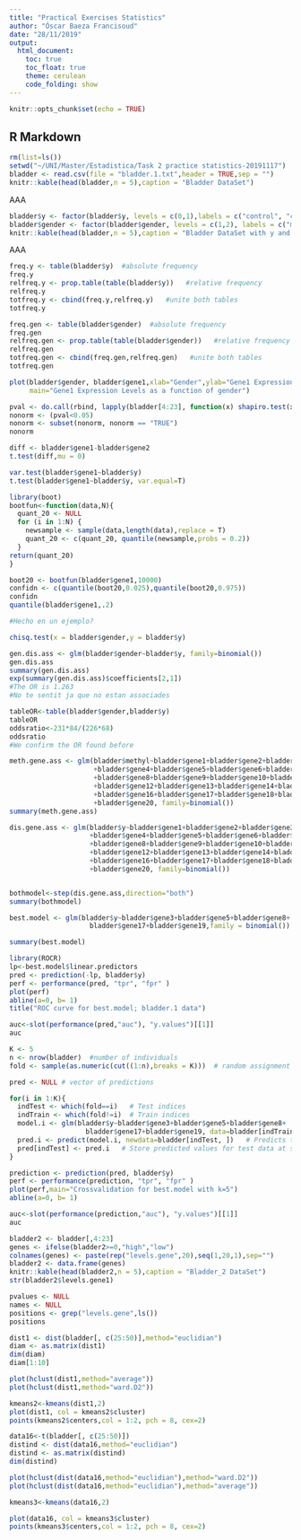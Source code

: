 ---
title: "Practical Exercises Statistics"
author: "Óscar Baeza Francisoud"
date: "28/11/2019"
output:
  html_document:
    toc: true
    toc_float: true
    theme: cerulean
    code_folding: show
---

```{r setup, include=FALSE}
knitr::opts_chunk$set(echo = TRUE)
```

## R Markdown


```{r chunk2,tidy=TRUE}
rm(list=ls())
setwd("~/UNI/Master/Estadistica/Task 2 practice statistics-20191117")
bladder <- read.csv(file = "bladder.1.txt",header = TRUE,sep = "")
knitr::kable(head(bladder,n = 5),caption = "Bladder DataSet")
```

AAA

```{r chunk3}
bladder$y <- factor(bladder$y, levels = c(0,1),labels = c("control", "case"))
bladder$gender <- factor(bladder$gender, levels = c(1,2), labels = c("male","female"))
knitr::kable(head(bladder,n = 5),caption = "Bladder DataSet with y and gender as factors")

```

AAA

```{r chunk4}
freq.y <- table(bladder$y)  #absolute frequency
freq.y   
relfreq.y <- prop.table(table(bladder$y))   #relative frequency
relfreq.y   
totfreq.y <- cbind(freq.y,relfreq.y)   #unite both tables
totfreq.y
```


```{r chunk5}
freq.gen <- table(bladder$gender)  #absolute frequency
freq.gen   
relfreq.gen <- prop.table(table(bladder$gender))   #relative frequency
relfreq.gen   
totfreq.gen <- cbind(freq.gen,relfreq.gen)   #unite both tables
totfreq.gen
```
```{r chunk6}
plot(bladder$gender, bladder$gene1,xlab="Gender",ylab="Gene1 Expression",
     main="Gene1 Expression Levels as a function of gender")
```
```{r chunk7}
pval <- do.call(rbind, lapply(bladder[4:23], function(x) shapiro.test(x)[c("p.value")]))
nonorm <- (pval<0.05)
nonorm <- subset(nonorm, nonorm == "TRUE")
nonorm
```
```{r chunk8}
diff <- bladder$gene1-bladder$gene2
t.test(diff,mu = 0)
```
```{r chunk9}
var.test(bladder$gene1~bladder$y)
t.test(bladder$gene1~bladder$y, var.equal=T)
```
```{r chunk10}

library(boot)
bootfun<-function(data,N){
  quant_20 <- NULL
  for (i in 1:N) {
    newsample <- sample(data,length(data),replace = T)
    quant_20 <- c(quant_20, quantile(newsample,probs = 0.2))
  }
return(quant_20)  
}

boot20 <- bootfun(bladder$gene1,10000)
confidn <- c(quantile(boot20,0.025),quantile(boot20,0.975))
confidn
quantile(bladder$gene1,.2)
```
```{r chunk11}
#Hecho en un ejemplo?
```
```{r chunk12}
chisq.test(x = bladder$gender,y = bladder$y)

gen.dis.ass <- glm(bladder$gender~bladder$y, family=binomial()) 
gen.dis.ass
summary(gen.dis.ass)
exp(summary(gen.dis.ass)$coefficients[2,1])
#The OR is 1.263
#No te sentit ja que no estan associades

tableOR<-table(bladder$gender,bladder$y)
tableOR
oddsratio<-231*84/(226*68)
oddsratio
#We confirm the OR found before
```
```{r chunk13}
meth.gene.ass <- glm(bladder$methyl~bladder$gene1+bladder$gene2+bladder$gene3
                     +bladder$gene4+bladder$gene5+bladder$gene6+bladder$gene7
                     +bladder$gene8+bladder$gene9+bladder$gene10+bladder$gene11
                     +bladder$gene12+bladder$gene13+bladder$gene14+bladder$gene15
                     +bladder$gene16+bladder$gene17+bladder$gene18+bladder$gene19
                     +bladder$gene20, family=binomial())
summary(meth.gene.ass)
```
```{r chunk14}
dis.gene.ass <- glm(bladder$y~bladder$gene1+bladder$gene2+bladder$gene3
                    +bladder$gene4+bladder$gene5+bladder$gene6+bladder$gene7
                    +bladder$gene8+bladder$gene9+bladder$gene10+bladder$gene11
                    +bladder$gene12+bladder$gene13+bladder$gene14+bladder$gene15
                    +bladder$gene16+bladder$gene17+bladder$gene18+bladder$gene19
                    +bladder$gene20, family=binomial())


bothmodel<-step(dis.gene.ass,direction="both")
summary(bothmodel)

best.model <- glm(bladder$y~bladder$gene3+bladder$gene5+bladder$gene8+
                    bladder$gene17+bladder$gene19,family = binomial())

summary(best.model)
```
```{r chunk15}
library(ROCR)
lp<-best.model$linear.predictors
pred <- prediction(-lp, bladder$y)
perf <- performance(pred, "tpr", "fpr" )
plot(perf)
abline(a=0, b= 1)
title("ROC curve for best.model; bladder.1 data")

auc<-slot(performance(pred,"auc"), "y.values")[[1]]
auc
```
```{r chunk16}
K <- 5
n <- nrow(bladder)  #number of individuals
fold <- sample(as.numeric(cut((1:n),breaks = K)))  # random assignment of each individual into one fold 

pred <- NULL # vector of predictions

for(i in 1:K){
  indTest <- which(fold==i)   # Test indices 
  indTrain <- which(fold!=i)  # Train indices
  model.i <- glm(bladder$y~bladder$gene3+bladder$gene5+bladder$gene8+
                   bladder$gene17+bladder$gene19, data=bladder[indTrain,], family=binomial())  # Adjust the model with training data
  pred.i <- predict(model.i, newdata=bladder[indTest, ])   # Predicts test data at step i
  pred[indTest] <- pred.i   # Store predicted values for test data at step i 
}  

prediction <- prediction(pred, bladder$y) 
perf <- performance(prediction, "tpr", "fpr" )
plot(perf,main="Crossvalidation for best.model with k=5")
abline(a=0, b= 1)

auc<-slot(performance(prediction,"auc"), "y.values")[[1]]
auc
```
```{r chunk17}
bladder2 <- bladder[,4:23]
genes <- ifelse(bladder2>=0,"high","low")
colnames(genes) <- paste(rep("levels.gene",20),seq(1,20,1),sep="")
bladder2 <- data.frame(genes)
knitr::kable(head(bladder2,n = 5),caption = "Bladder_2 DataSet")
str(bladder2$levels.gene1)
```
```{r chunk18}
pvalues <- NULL
names <- NULL
positions <- grep("levels.gene",ls())
positions
```
```{r chunk19}
dist1 <- dist(bladder[, c(25:50)],method="euclidian")
diam <- as.matrix(dist1)
dim(diam)
diam[1:10]

plot(hclust(dist1,method="average"))
plot(hclust(dist1,method="ward.D2"))

kmeans2<-kmeans(dist1,2)
plot(dist1, col = kmeans2$cluster)
points(kmeans2$centers,col = 1:2, pch = 8, cex=2)
```
```{r chunk20}
data16<-t(bladder[, c(25:50)])
distind <- dist(data16,method="euclidian")
distind <- as.matrix(distind)
dim(distind)

plot(hclust(dist(data16,method="euclidian"),method="ward.D2"))
plot(hclust(dist(data16,method="euclidian"),method="average"))

kmeans3<-kmeans(data16,2)

plot(data16, col = kmeans3$cluster)
points(kmeans3$centers,col = 1:2, pch = 8, cex=2)
```